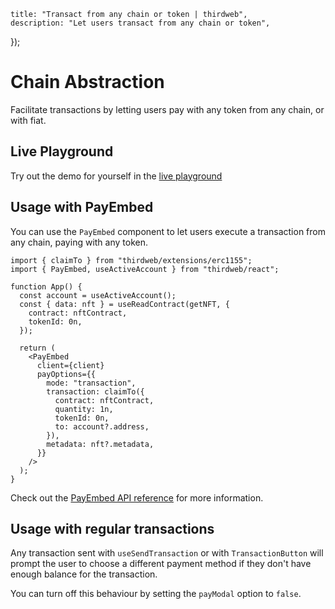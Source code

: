 
	title: "Transact from any chain or token | thirdweb",
	description: "Let users transact from any chain or token",
});

# Chain Abstraction

Facilitate transactions by letting users pay with any token from any chain, or with fiat.

## Live Playground

Try out the demo for yourself in the [live playground](https://playground.thirdweb.com/connect/pay/transactions)

<Stack>

<ArticleIconCard
	title="Try the demo"
	icon={ExternalLink}
	href="https://playground.thirdweb.com/connect/pay/transactions"
	description="See the SDK in action on the live playground"
/>
</Stack>

## Usage with PayEmbed

You can use the `PayEmbed` component to let users execute a transaction from any chain, paying with any token.

```tsx
import { claimTo } from "thirdweb/extensions/erc1155";
import { PayEmbed, useActiveAccount } from "thirdweb/react";

function App() {
  const account = useActiveAccount();
  const { data: nft } = useReadContract(getNFT, {
    contract: nftContract,
    tokenId: 0n,
  });

  return (
    <PayEmbed
      client={client}
      payOptions={{
        mode: "transaction",
        transaction: claimTo({
          contract: nftContract,
          quantity: 1n,
          tokenId: 0n,
          to: account?.address,
        }),
        metadata: nft?.metadata,
      }}
    />
  );
}
```

Check out the [PayEmbed API reference](/references/typescript/v5/PayEmbed) for more information.

<Stack>

<ArticleIconCard
	title="PayEmbed"
	icon={ReactIcon}
	href="/references/typescript/v5/PayEmbed"
	description="Prebuilt UI to fund wallets with crypto or fiat"
/>

</Stack>


## Usage with regular transactions

Any transaction sent with `useSendTransaction` or with `TransactionButton` will prompt the user to choose a different payment method if they don't have enough balance for the transaction.

You can turn off this behaviour by setting the `payModal` option to `false`.